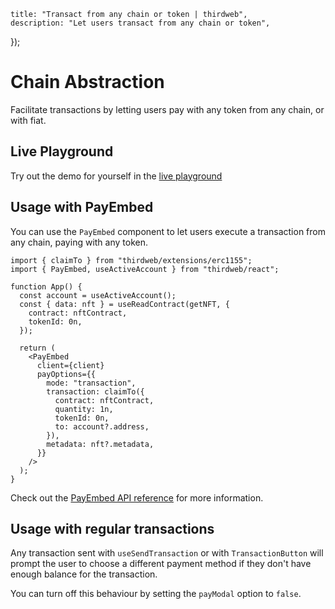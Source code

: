 
	title: "Transact from any chain or token | thirdweb",
	description: "Let users transact from any chain or token",
});

# Chain Abstraction

Facilitate transactions by letting users pay with any token from any chain, or with fiat.

## Live Playground

Try out the demo for yourself in the [live playground](https://playground.thirdweb.com/connect/pay/transactions)

<Stack>

<ArticleIconCard
	title="Try the demo"
	icon={ExternalLink}
	href="https://playground.thirdweb.com/connect/pay/transactions"
	description="See the SDK in action on the live playground"
/>
</Stack>

## Usage with PayEmbed

You can use the `PayEmbed` component to let users execute a transaction from any chain, paying with any token.

```tsx
import { claimTo } from "thirdweb/extensions/erc1155";
import { PayEmbed, useActiveAccount } from "thirdweb/react";

function App() {
  const account = useActiveAccount();
  const { data: nft } = useReadContract(getNFT, {
    contract: nftContract,
    tokenId: 0n,
  });

  return (
    <PayEmbed
      client={client}
      payOptions={{
        mode: "transaction",
        transaction: claimTo({
          contract: nftContract,
          quantity: 1n,
          tokenId: 0n,
          to: account?.address,
        }),
        metadata: nft?.metadata,
      }}
    />
  );
}
```

Check out the [PayEmbed API reference](/references/typescript/v5/PayEmbed) for more information.

<Stack>

<ArticleIconCard
	title="PayEmbed"
	icon={ReactIcon}
	href="/references/typescript/v5/PayEmbed"
	description="Prebuilt UI to fund wallets with crypto or fiat"
/>

</Stack>


## Usage with regular transactions

Any transaction sent with `useSendTransaction` or with `TransactionButton` will prompt the user to choose a different payment method if they don't have enough balance for the transaction.

You can turn off this behaviour by setting the `payModal` option to `false`.